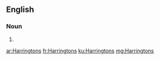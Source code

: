 ==English==

===Noun===
{{head|en|noun plural form}}

# {{plural of|Harrington|lang=en}}

[[ar:Harringtons]]
[[fr:Harringtons]]
[[ku:Harringtons]]
[[mg:Harringtons]]